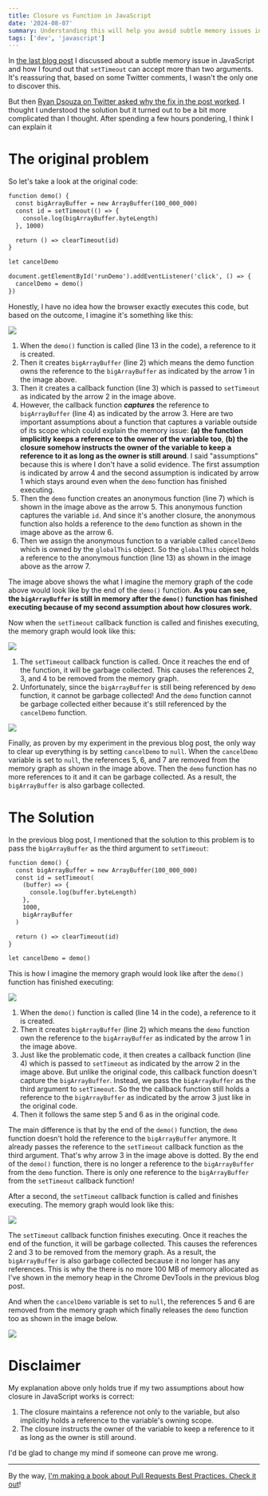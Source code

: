 ```yaml
---
title: Closure vs Function in JavaScript
date: '2024-08-07'
summary: Understanding this will help you avoid subtle memory issues in JavaScript
tags: ['dev', 'javascript']
---
```


In [the last blog post](/blog/memory-issue-in-javascript-and-closures) I discussed about a subtle memory issue in JavaScript and how I found out that `setTimeout` can accept more than two arguments. It's reassuring that, based on some Twitter comments, I wasn't the only one to discover this.

But then [Ryan Dsouza on Twitter asked why the fix in the post worked](https://x.com/ryands1701/status/1821087444445307003). I thought I understood the solution but it turned out to be a bit more complicated than I thought. After spending a few hours pondering, I think I can explain it

# The original problem

So let's take a look at the original code:

```javascript:memory-leak-js.html {2-7} showLineNumbers
function demo() {
  const bigArrayBuffer = new ArrayBuffer(100_000_000)
  const id = setTimeout(() => {
    console.log(bigArrayBuffer.byteLength)
  }, 1000)

  return () => clearTimeout(id)
}

let cancelDemo

document.getElementById('runDemo').addEventListener('click', () => {
  cancelDemo = demo()
})
```

Honestly, I have no idea how the browser exactly executes this code, but based on the outcome, I imagine it's something like this:

![](/static/images/articles/closure-1.png.webp)

1. When the `demo()` function is called (line 13 in the code), a reference to it is created.
2. Then it creates `bigArrayBuffer` (line 2) which means the demo function owns the reference to the `bigArrayBuffer` as indicated by the arrow 1 in the image above.
3. Then it creates a callback function (line 3) which is passed to `setTimeout` as indicated by the arrow 2 in the image above.
4. However, the callback function _**captures**_ the reference to `bigArrayBuffer` (line 4) as indicated by the arrow 3. Here are two important assumptions about a function that captures a variable outside of its scope which could explain the memory issue: **(a) the function implicitly keeps a reference to the owner of the variable too**, **(b) the closure somehow instructs the owner of the variable to keep a reference to it as long as the owner is still around**. I said "assumptions" because this is where I don't have a solid evidence. The first assumption is indicated by arrow 4 and the second assumption is indicated by arrow 1 which stays around even when the `demo` function has finished executing.
5. Then the `demo` function creates an anonymous function (line 7) which is shown in the image above as the arrow 5. This anonymous function captures the variable `id`. And since it's another closure, the anonymous function also holds a reference to the `demo` function as shown in the image above as the arrow 6.
6. Then we assign the anonymous function to a variable called `cancelDemo` which is owned by the `globalThis` object. So the `globalThis` object holds a reference to the anonymous function (line 13) as shown in the image above as the arrow 7.

The image above shows the what I imagine the memory graph of the code above would look like by the end of the `demo()` function. **As you can see, the `bigArrayBuffer` is still in memory after the `demo()` function has finished executing because of my second assumption about how closures work.**

Now when the `setTimeout` callback function is called and finishes executing, the memory graph would look like this:

![](/static/images/articles/closure-2.png.webp)

1. The `setTimeout` callback function is called. Once it reaches the end of the function, it will be garbage collected. This causes the references 2, 3, and 4 to be removed from the memory graph.
2. Unfortunately, since the `bigArrayBuffer` is still being referenced by `demo` function, it cannot be garbage collected! And the `demo` function cannot be garbage collected either because it's still referenced by the `cancelDemo` function.

![](/static/images/articles/closure-3.png.webp)

Finally, as proven by my experiment in the previous blog post, the only way to clear up everything is by setting `cancelDemo` to `null`. When the `cancelDemo` variable is set to `null`, the references 5, 6, and 7 are removed from the memory graph as shown in the image above. Then the `demo` function has no more references to it and it can be garbage collected. As a result, the `bigArrayBuffer` is also garbage collected.

# The Solution

In the previous blog post, I mentioned that the solution to this problem is to pass the `bigArrayBuffer` as the third argument to `setTimeout`:

```javascript:memory-leak-fix.html {4-6, 8} showLineNumbers
function demo() {
  const bigArrayBuffer = new ArrayBuffer(100_000_000)
  const id = setTimeout(
    (buffer) => {
      console.log(buffer.byteLength)
    },
    1000,
    bigArrayBuffer
  )

  return () => clearTimeout(id)
}

let cancelDemo = demo()
```

This is how I imagine the memory graph would look like after the `demo()` function has finished executing:

![](/static/images/articles/pass-by-argument-1.png.webp)

1. When the `demo()` function is called (line 14 in the code), a reference to it is created.
2. Then it creates `bigArrayBuffer` (line 2) which means the `demo` function own the reference to the `bigArrayBuffer` as indicated by the arrow 1 in the image above.
3. Just like the problematic code, it then creates a callback function (line 4) which is passed to `setTimeout` as indicated by the arrow 2 in the image above. But unlike the original code, this callback function doesn't capture the `bigArrayBuffer`. Instead, we pass the `bigArrayBuffer` as the third argument to `setTimeout`. So the the callback function still holds a reference to the `bigArrayBuffer` as indicated by the arrow 3 just like in the original code.
4. Then it follows the same step 5 and 6 as in the original code.

The main difference is that by the end of the `demo()` function, the `demo` function doesn't hold the reference to the `bigArrayBuffer` anymore. It already passes the reference to the `setTimeout` callback function as the third argument. That's why arrow 3 in the image above is dotted. By the end of the `demo()` function, there is no longer a reference to the `bigArrayBuffer` from the `demo` function. There is only one reference to the `bigArrayBuffer` from the `setTimeout` callback function!

After a second, the `setTimeout` callback function is called and finishes executing. The memory graph would look like this:

![](/static/images/articles/pass-by-argument-2.png.webp)

The `setTimeout` callback function finishes executing. Once it reaches the end of the function, it will be garbage collected. This causes the references 2 and 3 to be removed from the memory graph. As a result, the `bigArrayBuffer` is also garbage collected because it no longer has any references. This is why the there is no more 100 MB of memory allocated as I've shown in the memory heap in the Chrome DevTools in the previous blog post.

And when the `cancelDemo` variable is set to `null`, the references 5 and 6 are removed from the memory graph which finally releases the `demo` function too as shown in the image below.

![](/static/images/articles/pass-by-argument-3.png.webp)

# Disclaimer

My explanation above only holds true if my two assumptions about how closure in JavaScript works is correct:

1. The closure maintains a reference not only to the variable, but also implicitly holds a reference to the variable's owning scope.
2. The closure instructs the owner of the variable to keep a reference to it as long as the owner is still around.

I'd be glad to change my mind if someone can prove me wrong.

---

By the way, [I'm making a book about Pull Requests Best Practices. Check it out](https://pr.nico.fyi)!

